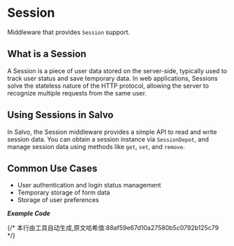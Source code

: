 # Session


Middleware that provides `Session` support.

## What is a Session

A Session is a piece of user data stored on the server-side, typically used to track user status and save temporary data. In web applications, Sessions solve the stateless nature of the HTTP protocol, allowing the server to recognize multiple requests from the same user.

## Using Sessions in Salvo

In Salvo, the Session middleware provides a simple API to read and write session data. You can obtain a session instance via `SessionDepot`, and manage session data using methods like `get`, `set`, and `remove`.

## Common Use Cases

- User authentication and login status management
- Temporary storage of form data
- Storage of user preferences

_**Example Code**_ 

<Tabs>
<Tab label="main.rs">
<SessionLoginMainCode/>
</Tab>
<Tab label="Cargo.toml">
<SessionLoginCargoCode/>
</Tab>
</Tabs>
{/* 本行由工具自动生成,原文哈希值:88af59e67d10a27580b5c0792b125c79 */}